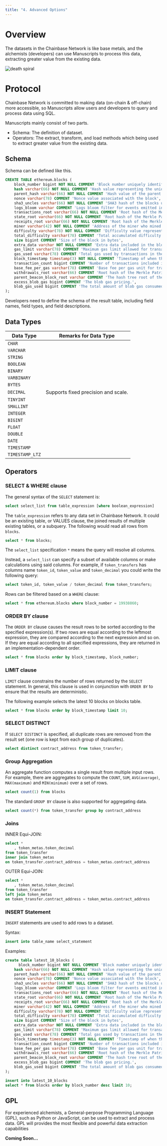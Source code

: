 ```yaml
---
title: "4. Advanced Options"
---
```


# Overview
The datasets in the Chainbase Network is like base metals, and the alchemists (developers) can use Manuscripts to process this data, extracting greater value from the existing data.

![death spiral](../../../images/manuscripts_overview.png)

# Protocol

Chainbase Network is committed to making data (on-chain & off-chain) more accessible, so Manuscripts allow users and developers to query and process data using SQL.

Manuscripts mainly consist of two parts.

- Schema: The definition of dataset.
- Operators: The extract, transform, and load methods which being used to extract greater value from the existing data.

## Schema

Schema can be defined like this.

```sql
CREATE TABLE ethereum.blocks (
    block_number bigint NOT NULL COMMENT 'Block number uniquely identifying the block',
    hash varchar(66) NOT NULL COMMENT 'Hash value representing the unique identity of the block(with bloom filter)',
    parent_hash varchar(66) NOT NULL COMMENT 'Hash value of the parent block(with bloom filter)',
    nonce varchar(78) COMMENT 'Nonce value associated with the block',
    sha3_uncles varchar(66) NOT NULL COMMENT 'SHA3 hash of the blocks uncle data(with bloom filter)',
    logs_bloom varchar COMMENT 'Logs bloom filter for events emitted in transactions',
    transactions_root varchar(66) NOT NULL COMMENT 'Root hash of the Merkle Patricia Trie for transactions(with bloom filter)',
    state_root varchar(66) NOT NULL COMMENT 'Root hash of the Merkle Patricia Trie for the state(with bloom filter)',
    receipts_root varchar(66) NOT NULL COMMENT 'Root hash of the Merkle Patricia Trie for receipts(with bloom filter)',
    miner varchar(42) NOT NULL COMMENT 'Address of the miner who mined the block(with bloom filter)',
    difficulty varchar(78) NOT NULL COMMENT 'Difficulty value representing the mining difficulty',
    total_difficulty varchar(78) COMMENT 'Total accumulated difficulty of the blockchain',
    size bigint COMMENT 'Size of the block in bytes',
    extra_data varchar NOT NULL COMMENT 'Extra data included in the block',
    gas_limit varchar(78) COMMENT 'Maximum gas limit allowed for transactions in the block',
    gas_used varchar(78) COMMENT 'Total gas used by transactions in the block',
    block_timestamp timestamp(3) NOT NULL COMMENT 'Timestamp of when the block was mined',
    transaction_count bigint COMMENT 'Number of transactions included in the block',
    base_fee_per_gas varchar(78) COMMENT 'Base fee per gas unit for transactions in the block',
    withdrawals_root varchar(66) COMMENT 'Root hash of the Merkle Patricia Trie for withdrawals',
    parent_beacon_block_root varchar COMMENT 'The hash tree root of the parent beacon block for the given execution block',
    excess_blob_gas bigint COMMENT 'The blob gas pricing.',
    blob_gas_used bigint COMMENT 'The total amount of blob gas consumed by transactions in the block'
);
```

Developers need to define the schema of the result table, including field names, field types, and field descriptions.

## Data Types

| Data Type       | Remarks for Data Type               |
| --------------- | ----------------------------------- |
| `CHAR`          |                                     |
| `VARCHAR`       |                                     |
| `STRING`        |                                     |
| `BOOLEAN`       |                                     |
| `BINARY`        |                                     |
| `VARBINARY`     |                                     |
| `BYTES`         |                                     |
| `DECIMAL`       | Supports fixed precision and scale. |
| `TINYINT`       |                                     |
| `SMALLINT`      |                                     |
| `INTEGER`       |                                     |
| `BIGINT`        |                                     |
| `FLOAT`         |                                     |
| `DOUBLE`        |                                     |
| `DATE`          |                                     |
| `TIMESTAMP`     |                                     |
| `TIMESTAMP_LTZ` |                                     |

## Operators

### SELECT & WHERE clause

The general syntax of the `SELECT` statement is:

```sql
select select_list from table_expression [where boolean_expression]
```

The `table_expression` refers to any data set in Chainbase Network. It could be an existing table, or VALUES clause, the joined results of multiple existing tables, or a subquery. The following would read all rows from `blocks`.

```sql
select * from blocks;
```

The `select_list` specification `*` means the query will resolve all columns.

Instead, a `select_list` can specify a subset of available columns or make calculations using said columns. For example, if `token_transfers` has columns name `token_id`, `token_value` and `token_decimal` you could write the following query:

```sql
select token_id, token_value / token_decimal from token_transfers;
```

Rows can be filtered based on a `WHERE` clause:

```sql
select * from ethereum.blocks where block_number = 19938860;
```

### ORDER BY clause

The `ORDER BY` clause causes the result rows to be sorted according to the specified expression(s). If two rows are equal according to the leftmost expression, they are compared according to the next expression and so on. If they are equal according to all specified expressions, they are returned in an implementation-dependent order.

```sql
select * from blocks order by block_timestamp, block_number;
```

### LIMIT clause

`LIMIT` clause constrains the number of rows returned by the `SELECT` statement. In general, this clause is used in conjunction with `ORDER BY` to ensure that the results are deterministic.

The following example selects the latest 10 blocks on blocks table.

```sql
select * from blocks order by block_timestamp limit 10;
```

### SELECT DISTINCT

If `SELECT DISTINCT` is specified, all duplicate rows are removed from the result set (one row is kept from each group of duplicates).

```sql
select distinct contract_address from token_transfer;
```

### Group Aggregation

An aggregate function computes a single result from multiple input rows. For example, there are aggregates to compute the `COUNT`, `SUM`, `AVG(average)`, `MAX(maximum)` and `MIN(minimum)` over a set of rows.

```sql
select count(1) from blocks
```

The standard `GROUP BY` clause is also supported for aggregating data.

```sql
select count(*) from token_transfer group by contract_address
```

### Joins

INNER Equi-JOIN:

```sql
select *
	, token_metas.token_decimal
from token_transfer
inner join token_metas
on token_transfer.contract_address = token_metas.contract_address
```

OUTER Equi-JOIN:

```sql
select *
	, token_metas.token_decimal
from token_transfer
left join token_metas
on token_transfer.contract_address = token_metas.contract_address
```

### INSERT Statement

`INSERT` statements are used to add rows to a dataset.

Syntax:

```sql
insert into table_name select_statement
```

Examples:

```sql
create table latest_10_blocks (
	  block_number bigint NOT NULL COMMENT 'Block number uniquely identifying the block',
    hash varchar(66) NOT NULL COMMENT 'Hash value representing the unique identity of the block(with bloom filter)',
    parent_hash varchar(66) NOT NULL COMMENT 'Hash value of the parent block(with bloom filter)',
    nonce varchar(78) COMMENT 'Nonce value associated with the block',
    sha3_uncles varchar(66) NOT NULL COMMENT 'SHA3 hash of the blocks uncle data(with bloom filter)',
    logs_bloom varchar COMMENT 'Logs bloom filter for events emitted in transactions',
    transactions_root varchar(66) NOT NULL COMMENT 'Root hash of the Merkle Patricia Trie for transactions(with bloom filter)',
    state_root varchar(66) NOT NULL COMMENT 'Root hash of the Merkle Patricia Trie for the state(with bloom filter)',
    receipts_root varchar(66) NOT NULL COMMENT 'Root hash of the Merkle Patricia Trie for receipts(with bloom filter)',
    miner varchar(42) NOT NULL COMMENT 'Address of the miner who mined the block(with bloom filter)',
    difficulty varchar(78) NOT NULL COMMENT 'Difficulty value representing the mining difficulty',
    total_difficulty varchar(78) COMMENT 'Total accumulated difficulty of the blockchain',
    size bigint COMMENT 'Size of the block in bytes',
    extra_data varchar NOT NULL COMMENT 'Extra data included in the block',
    gas_limit varchar(78) COMMENT 'Maximum gas limit allowed for transactions in the block',
    gas_used varchar(78) COMMENT 'Total gas used by transactions in the block',
    block_timestamp timestamp(3) NOT NULL COMMENT 'Timestamp of when the block was mined',
    transaction_count bigint COMMENT 'Number of transactions included in the block',
    base_fee_per_gas varchar(78) COMMENT 'Base fee per gas unit for transactions in the block',
    withdrawals_root varchar(66) COMMENT 'Root hash of the Merkle Patricia Trie for withdrawals',
    parent_beacon_block_root varchar COMMENT 'The hash tree root of the parent beacon block for the given execution block',
    excess_blob_gas bigint COMMENT 'The blob gas pricing.',
    blob_gas_used bigint COMMENT 'The total amount of blob gas consumed by transactions in the block'
);

insert into latest_10_blocks
select * from blocks order by block_number desc limit 10;
```

## GPL

For experienced alchemists, a General-perpose Programming Language (GPL), such as Python or JavaScript, can be used to extract and process data. GPL will provides the most flexible and powerful data extraction capabilities

**Coming Soon…**

